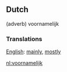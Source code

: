 ==Dutch==

(adverb) voornamelijk

===Translations===

[[English]]: [[mainly]], [[mostly]]

[[nl:voornamelijk]]